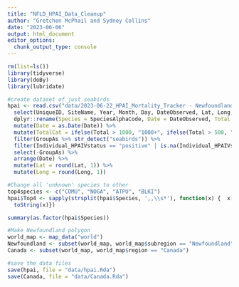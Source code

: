 ```yaml
---
title: "NFLD_HPAI_Data_Cleanup"
author: "Gretchen McPhail and Sydney Collins"
date: "2023-06-06"
output: html_document
editor_options: 
  chunk_output_type: console
---
```


```r
rm(list=ls())
library(tidyverse)
library(doBy)
library(lubridate)
```

```r
#create dataset of just seabirds
hpai <- read.csv("data/2023-06-22_HPAI_Mortality_Tracker - Newfoundland.csv", na = "NA") %>%
  select(UniqueID, SiteName, Year, Month, Day, DateObserved, Lat, Long, SpeciesAlphaCode, GroupAs, Individual_HPAIVstatus, AgeClass, LandWater, Colony_Y_N,  IFcolony_complete_partial_survey, TotalObserved) %>%
  dplyr::rename(Species = SpeciesAlphaCode, Date = DateObserved, Total = TotalObserved) %>%
  mutate(Date = as.Date(Date)) %>%
  mutate(TotalCat = ifelse(Total > 1000, "1000+", ifelse(Total > 500, "500-1000", ifelse(Total > 100, "100-500", ifelse(Total > 50, "50-100", ifelse(Total > 10, "10-50", "1-10")))))) %>%
  filter(GroupAs %>% str_detect("seabirds")) %>%
  filter(Individual_HPAIVstatus == "positive" | is.na(Individual_HPAIVstatus)) %>%
  select(-GroupAs) %>%
  arrange(Date) %>%
  mutate(Lat = round(Lat, 1)) %>%
  mutate(Long = round(Long, 1))

#Change all 'unknown' species to other
top4species <- c("COMU", "NOGA", "ATPU", "BLKI")
hpai$Top4 <- sapply(strsplit(hpai$Species, ',,\\s*'), function(x) {  x[!x %in% top4species ] <- 'Other'
  toString(x)})

summary(as.factor(hpai$Species))

#Make Newfoundland polygon
world_map <- map_data("world")
Newfoundland <- subset(world_map, world_map$subregion == "Newfoundland")
Canada <- subset(world_map, world_map$region == "Canada")

#save the data files
save(hpai, file = "data/hpai.Rda")
save(Canada, file = "data/Canada.Rda")
```